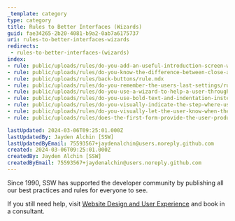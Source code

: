 ```yaml
---
_template: category
type: category
title: Rules to Better Interfaces (Wizards)
guid: fae34265-2b20-4081-b9a2-0ab7a6175737
uri: rules-to-better-interfaces-wizards
redirects:
 - rules-to-better-interfaces-(wizards)
index:
- rule: public/uploads/rules/do-you-add-an-useful-introduction-screen-with-an-image-of-where-it-is-going-prior-to-settings/rule.mdx
- rule: public/uploads/rules/do-you-know-the-difference-between-close-and-cancel/rule.mdx
- rule: public/uploads/rules/back-buttons/rule.mdx
- rule: public/uploads/rules/do-you-remember-the-users-last-settings/rule.mdx
- rule: public/uploads/rules/do-you-use-a-wizard-to-help-a-user-through-a-complicated-set-of-steps/rule.mdx
- rule: public/uploads/rules/do-you-use-bold-text-and-indentation-instead-of-dividing-lines/rule.mdx
- rule: public/uploads/rules/do-you-visually-indicate-the-step-where-users-are-up-to-in-the-wizard/rule.mdx
- rule: public/uploads/rules/do-you-visually-let-the-user-know-when-they-are-finished/rule.mdx
- rule: public/uploads/rules/does-the-first-form-provide-the-user-product-information/rule.mdx

lastUpdated: 2024-03-06T09:25:01.000Z
lastUpdatedBy: Jayden Alchin [SSW]
lastUpdatedByEmail: 75593567+jaydenalchin@users.noreply.github.com
created: 2024-03-06T09:25:01.000Z
createdBy: Jayden Alchin [SSW]
createdByEmail: 75593567+jaydenalchin@users.noreply.github.com
---
```

Since 1990, SSW has supported the developer community by publishing all our best practices and rules for everyone to see.

If you still need help, visit [Website Design and User Experience](http&#58;//www.ssw.com.au/ssw/Consulting/WebsiteDesignAndUserExperience.aspx) and book in a consultant.
